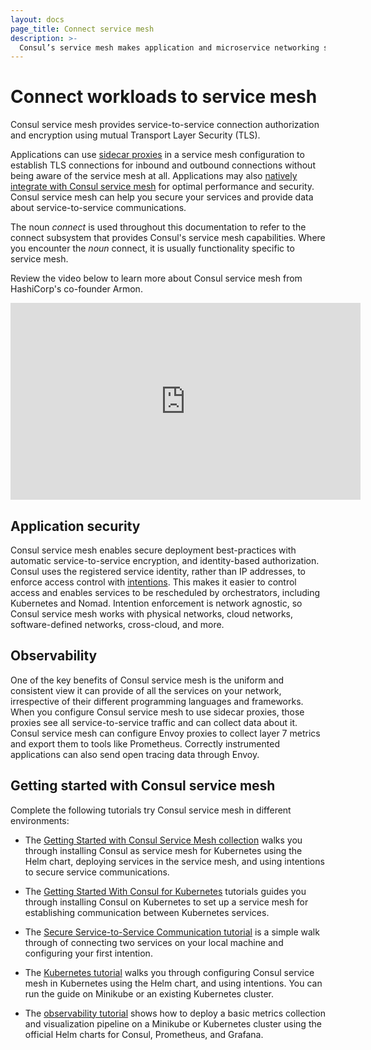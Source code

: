 ```yaml
---
layout: docs
page_title: Connect service mesh
description: >-
  Consul’s service mesh makes application and microservice networking secure and observable with identity-based authentication, mutual TLS (mTLS) encryption, and explicit service-to-service authorization enforced by sidecar proxies. Learn how Consul’s service mesh works and get started on VMs or Kubernetes.
---
```


# Connect workloads to service mesh

Consul service mesh provides service-to-service connection authorization and
encryption using mutual Transport Layer Security (TLS).

Applications can use [sidecar proxies](/consul/docs/connect/proxies) in a service mesh configuration to
establish TLS connections for inbound and outbound connections without being aware of the service mesh at all. 
Applications may also [natively integrate with Consul service mesh](/consul/docs/connect/native) for optimal performance and security. 
Consul service mesh can help you secure your services and provide data about service-to-service communications.

The noun _connect_ is used throughout this documentation to refer to the connect
subsystem that provides Consul's service mesh capabilities.
Where you encounter the _noun_ connect, it is usually functionality specific to
service mesh.

Review the video below to learn more about Consul service mesh from HashiCorp's co-founder Armon.

<iframe
  src="https://www.youtube.com/embed/8T8t4-hQY74"
  frameborder="0"
  allowfullscreen="true"
  width="560"
  height="315"
></iframe>

## Application security

Consul service mesh enables secure deployment best-practices with automatic
service-to-service encryption, and identity-based authorization.
Consul uses the registered service identity, rather than IP addresses, to
enforce access control with [intentions](/consul/docs/connect/intentions). This
makes it easier to control access and enables services to be
rescheduled by orchestrators, including Kubernetes and Nomad. Intention
enforcement is network agnostic, so Consul service mesh works with physical networks, cloud
networks, software-defined networks, cross-cloud, and more.

## Observability

One of the key benefits of Consul service mesh is the uniform and consistent view it can
provide of all the services on your network, irrespective of their different
programming languages and frameworks. When you configure Consul service mesh to use
sidecar proxies, those proxies see all service-to-service traffic and can
collect data about it. Consul service mesh can configure Envoy proxies to collect
layer 7 metrics and export them to tools like Prometheus. Correctly instrumented
applications can also send open tracing data through Envoy.

## Getting started with Consul service mesh

Complete the following tutorials try Consul service mesh in different environments:

- The [Getting Started with Consul Service Mesh collection](/consul/tutorials/kubernetes-deploy/service-mesh?utm_source=docs)
  walks you through installing Consul as service mesh for Kubernetes using the Helm
  chart, deploying services in the service mesh, and using intentions to secure service
  communications.
  
- The [Getting Started With Consul for Kubernetes](/consul/tutorials/get-started-kubernetes?utm_source=docs) tutorials guides you through installing Consul on Kubernetes to set up a service mesh for establishing communication between Kubernetes services. 

- The [Secure Service-to-Service Communication tutorial](/consul/tutorials/developer-mesh/service-mesh-with-envoy-proxy?utm_source=docs)
  is a simple walk through of connecting two services on your local machine
  and configuring your first intention.

- The [Kubernetes tutorial](/consul/tutorials/kubernetes/kubernetes-minikube?utm_source=docs)
  walks you through configuring Consul service mesh in Kubernetes using the Helm
  chart, and using intentions. You can run the guide on Minikube or an existing
  Kubernetes cluster.

- The [observability tutorial](/consul/tutorials/kubernetes/kubernetes-layer7-observability)
  shows how to deploy a basic metrics collection and visualization pipeline on
  a Minikube or Kubernetes cluster using the official Helm charts for Consul,
  Prometheus, and Grafana.
